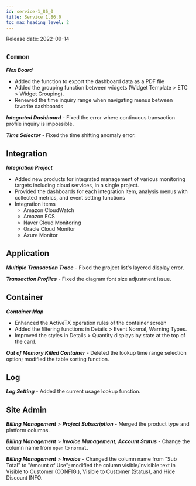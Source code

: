 ```yaml
---
id: service-1_86_0
title: Service 1.86.0
toc_max_heading_level: 2
---
```



Release date: 2022-09-14

## `Common`

**_Flex Board_**

-   Added the function to export the dashboard data as a PDF file 
-   Added the grouping function between widgets (Widget Template > ETC > Widget Grouping).
-   Renewed the time inquiry range when navigating menus between favorite dashboards

**_Integrated Dashboard_** - Fixed the error where continuous transaction profile inquiry is impossible.

**_Time Selector_** - Fixed the time shifting anomaly error.

## Integration

**_Integration Project_**

-   Added new products for integrated management of various monitoring targets including cloud services, in a single project.
-   Provided the dashboards for each integration item, analysis menus with collected metrics, and event setting functions
-   Integration Items
    -   Amazon CloudWatch
    -   Amazon ECS
    -   Naver Cloud Monitoring
    -   Oracle Cloud Monitor
    -   Azure Monitor

## Application

**_Multiple Transaction Trace_** - Fixed the project list's layered display error.

**_Transaction Profiles_** - Fixed the diagram font size adjustment issue.

## Container

**_Container Map_**

-   Enhanced the ActiveTX operation rules of the container screen
-   Added the filtering functions in Details > Event Normal, Warning Types.
-   Improved the styles in Details > Quantity displays by state at the top of the card.

**_Out of Memory Killed Container_** - Deleted the lookup time range selection option; modified the table sorting function. 

## Log

**_Log Setting_** - Added the current usage lookup function. 

## Site Admin

**_Billing Management_** > **_Project Subscription_** - Merged the product type and platform columns.

**_Billing Management_** > **_Invoice Management_**, **_Account Status_** - Change the column name from `open` to `normal`.

**_Billing Management_** > **_Invoice_** - Changed the column name from "Sub Total" to "Amount of Use"; modified the column visible/invisible text in Visible to Customer (CONFIG.), Visible to Customer (Status), and Hide Discount INFO.
